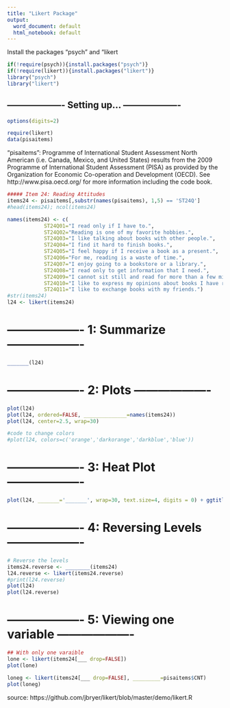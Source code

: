 ```yaml
---
title: "Likert Package"
output:
  word_document: default
  html_notebook: default
---
```


Install the packages "psych" and "likert

```r
if(!require(psych)){install.packages("psych")}
if(!require(likert)){install.packages("likert")}
library("psych")
library("likert")

```

##  ------------------- Setting up... -------------------

```r
options(digits=2)

require(likert)
data(pisaitems)
```

"pisaitems":
Programme of International Student Assessment
North American (i.e. Canada, Mexico, and United States) results from the 2009 Programme of International Student Assessment (PISA) as provided by the Organization for Economic Co-operation and Development (OECD). See http://www.pisa.oecd.org/ for more information including the code book.

```r
##### Item 24: Reading Attitudes
items24 <- pisaitems[,substr(names(pisaitems), 1,5) == 'ST24Q']
#head(items24); ncol(items24)

names(items24) <- c(
			ST24Q01="I read only if I have to.",
			ST24Q02="Reading is one of my favorite hobbies.",
			ST24Q03="I like talking about books with other people.",
			ST24Q04="I find it hard to finish books.",
			ST24Q05="I feel happy if I receive a book as a present.",
			ST24Q06="For me, reading is a waste of time.",
			ST24Q07="I enjoy going to a bookstore or a library.",
			ST24Q08="I read only to get information that I need.",
			ST24Q09="I cannot sit still and read for more than a few minutes.",
			ST24Q10="I like to express my opinions about books I have read.",
			ST24Q11="I like to exchange books with my friends.")
#str(items24)
l24 <- likert(items24)

```


#  ------------------- 1: Summarize -------------------

```r
_______(l24)
```

#  ------------------- 2: Plots -------------------
```r
plot(l24)
plot(l24, ordered=FALSE, ______________=names(items24)) 
plot(l24, center=2.5, wrap=30)

#code to change colors
#plot(l24, colors=c('orange','darkorange','darkblue','blue'))

```


#  ------------------- 3: Heat Plot -------------------
```r
plot(l24, _______='_______', wrap=30, text.size=4, digits = 0) + ggtitle(title)


```


#  ------------------- 4: Reversing Levels -------------------
```r
# Reverse the levels
items24.reverse <- ________(items24)
l24.reverse <- likert(items24.reverse)
#print(l24.reverse)
plot(l24)
plot(l24.reverse)

```


#  ------------------- 5: Viewing one variable -------------------
```r
## With only one varaible
lone <- likert(items24[___ drop=FALSE])
plot(lone)

loneg <- likert(items24[___ drop=FALSE], _________=pisaitems$CNT)
plot(loneg)
```


source: https://github.com/jbryer/likert/blob/master/demo/likert.R 







